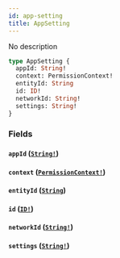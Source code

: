 ```yaml
---
id: app-setting
title: AppSetting
---
```


No description

```graphql
type AppSetting {
  appId: String!
  context: PermissionContext!
  entityId: String
  id: ID!
  networkId: String!
  settings: String!
}
```

### Fields

#### `appId` ([`String!`](/docs/graphql/scalars/string))

#### `context` ([`PermissionContext!`](/docs/graphql/enums/permission-context))

#### `entityId` ([`String`](/docs/graphql/scalars/string))

#### `id` ([`ID!`](/docs/graphql/scalars/id))

#### `networkId` ([`String!`](/docs/graphql/scalars/string))

#### `settings` ([`String!`](/docs/graphql/scalars/string))
